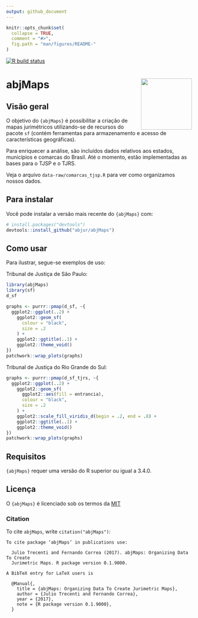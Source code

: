 ```yaml
---
output: github_document
---
```



```r
knitr::opts_chunk$set(
  collapse = TRUE,
  comment = "#>",
  fig.path = "man/figures/README-"
)
```
<!-- badges: start -->

[![R build status](https://github.com/abjur/abjMaps/workflows/R-CMD-check/badge.svg)](https://github.com/abjur/abjMaps/actions)
<!-- badges: end -->

# abjMaps  <a href='http://abjur.github.io/abjMaps/'><img src='man/figures/logo.png' align="right" height="138.5" /></a>

## Visão geral 

O objetivo do `{abjMaps}` é possibilitar a criação de mapas jurimétricos  utilizando-se de recursos do pacote `sf` (contém ferramentas para armazenamento e acesso de características geográficas). 

Para enriquecer a análise, são incluídos dados relativos aos estados, municípios e comarcas do Brasil. Até o momento, estão implementadas as bases para o TJSP e o TJRS.

Veja o arquivo `data-raw/comarcas_tjsp.R` para ver como organizamos nossos dados. 

## Para instalar

Você pode instalar a versão mais recente do `{abjMaps}` com: 

```r
# install.packages("devtools")
devtools::install_github("abjur/abjMaps")
```

## Como usar 

Para ilustrar, segue-se exemplos de uso: 

Tribunal de Justiça de São Paulo:

```r
library(abjMaps)
library(sf)
d_sf
```

```r
graphs <- purrr::pmap(d_sf, ~{
  ggplot2::ggplot(..2) +        
    ggplot2::geom_sf(
      colour = "black",
      size = .2
    ) +       
    ggplot2::ggtitle(..1) +     
    ggplot2::theme_void() 
})
patchwork::wrap_plots(graphs)
```



Tribunal de Justiça do Rio Grande do Sul:

```r
graphs <- purrr::pmap(d_sf_tjrs, ~{
  ggplot2::ggplot(..2) +        
    ggplot2::geom_sf(
      ggplot2::aes(fill = entrancia),
      colour = "black",
      size = .2
    ) +       
    ggplot2::scale_fill_viridis_d(begin = .2, end = .8) +
    ggplot2::ggtitle(..1) +
    ggplot2::theme_void() 
})
patchwork::wrap_plots(graphs)
```

## Requisitos 

`{abjMaps}` requer uma versão do R superior ou igual a 3.4.0.

## Licença  

O `{abjMaps}` é licenciado sob os termos da [MIT](https://github.com/abjur/abjMaps/blob/master/LICENSE) 

### Citation

To cite `abjMaps`, write `citation("abjMaps")`:

```
To cite package ‘abjMaps’ in publications use:

  Julio Trecenti and Fernando Correa (2017). abjMaps: Organizing Data To Create
  Jurimetric Maps. R package version 0.1.9000.

A BibTeX entry for LaTeX users is

  @Manual{,
    title = {abjMaps: Organizing Data To Create Jurimetric Maps},
    author = {Julio Trecenti and Fernando Correa},
    year = {2017},
    note = {R package version 0.1.9000},
  }
```

